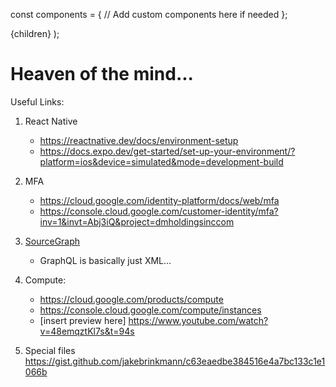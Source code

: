 
const components = {
// Add custom components here if needed
};

  <MDXProvider components={components} remarkPlugins={[remarkMermaid]}>
    {children}
  </MDXProvider>
);

# Heaven of the mind...

Useful Links:

1. React Native

   - https://reactnative.dev/docs/environment-setup
   - https://docs.expo.dev/get-started/set-up-your-environment/?platform=ios&device=simulated&mode=development-build

2. MFA

   - https://cloud.google.com/identity-platform/docs/web/mfa
   - https://console.cloud.google.com/customer-identity/mfa?inv=1&invt=Abj3iQ&project=dmholdingsinccom

3. [SourceGraph](https://sourcegraph.com/search?)

   - GraphQL is basically just XML...

4. Compute:

   - https://cloud.google.com/products/compute
   - https://console.cloud.google.com/compute/instances
   - [insert preview here] https://www.youtube.com/watch?v=48emqztKl7s&t=94s

5. Special files https://gist.github.com/jakebrinkmann/c63eaedbe384516e4a7bc133c1e1066b
